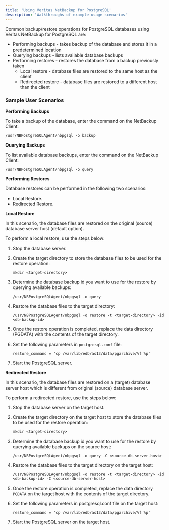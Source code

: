 ```yaml
---
title: 'Using Veritas NetBackup for PostgreSQL'
description: 'Walkthroughs of example usage scenarios'
---
```


Common backup/restore operations for PostgreSQL databases using Veritas NetBackup for PostgreSQL are:
- Performing backups - takes backup of the database and stores it in a predetermined location
- Querying backups - lists available database backups
- Performing restores - restores the database from a backup previously taken
    - Local restore - database files are restored to the same host as the client
    - Redirected restore - database files are restored to a different host than the client


### Sample User Scenarios


**Performing Backups**

To take a backup of the database, enter the command on the NetBackup Client:

`/usr/NBPostgreSQLAgent/nbpgsql -o backup`


**Querying Backups**

To list available database backups, enter the command on the NetBackup Client:

`/usr/NBPostgreSQLAgent/nbpgsql -o query`

**Performing Restores**

Database restores can be performed in the following two scenarios:

- Local Restore.
- Redirected Restore.


**Local Restore**

In this scenario, the database files are restored on the original (source) database server host (default 
option). 

To perform a local restore, use the steps below: 

1. Stop the database server.

2. Create the target directory to store the database files to be used for the restore operation:

    `mkdir <target-directory>`

3. Determine the database backup id you want to use for the restore by querying available backups:

	`/usr/NBPostgreSQLAgent/nbpgsql -o query`

4. Restore the database files to the target directory:

    `/usr/NBPostgreSQLAgent/nbpgsql -o restore -t <target-directory> -id <db-backup-id>`

5. Once the restore operation is completed, replace the data directory (PGDATA) with the contents 
of the target directory.

6. Set the following parameters in `postgresql.conf` file:
    ```
    restore_command = 'cp /var/lib/edb/as13/data/pgarchive/%f %p'
    ```

7. Start the PostgreSQL server.



**Redirected Restore**

In this scenario, the database files are restored on a (target) database server host which is different from original (source) database server.

To perform a redirected restore, use the steps below: 

1. Stop the database server on the target host.

2. Create the target directory on the target host to store the database files to be used for the restore operation:

	`mkdir <target-directory>`

3. Determine the database backup id you want to use for the restore by querying available backups on the source host:

	`/usr/NBPostgreSQLAgent/nbpgsql -o query -C <source-db-server-host>`

4. Restore the database files to the target directory on the target host:

    `/usr/NBPostgreSQLAgent/nbpgsql -o restore -t <target-directory> -id <db-backup-id> -C <source-db-server-host>`

5. Once the restore operation is completed, replace the data directory `PGDATA` on the target host with the contents of the target directory.

6. Set the following parameters in postgresql.conf file on the target host:
    ```
    restore_command = 'cp /var/lib/edb/as13/data/pgarchive/%f %p'
    ```

7. Start the PostgreSQL server on the target host.
